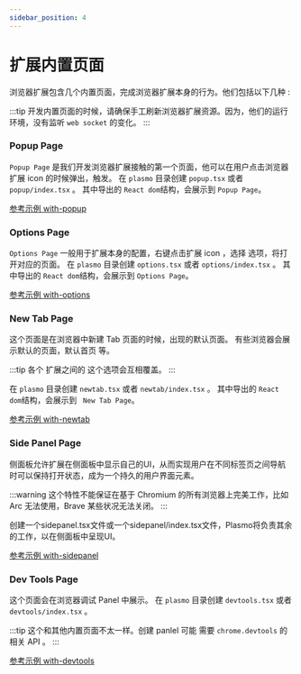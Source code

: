 ```yaml
---
sidebar_position: 4
---
```


# 扩展内置页面

浏览器扩展包含几个内置页面，完成浏览器扩展本身的行为。他们包括以下几种 :

:::tip
开发内置页面的时候，请确保手工刷新浏览器扩展资源。因为，他们的运行环境，没有监听 `web socket` 的变化。
:::

### Popup Page

`Popup Page` 是我们开发浏览器扩展接触的第一个页面，他可以在用户点击浏览器扩展 icon 的时候弹出，触发。
在 `plasmo` 目录创建 `popup.tsx` 或者 `popup/index.tsx` 。
其中导出的 `React dom`结构，会展示到 `Popup Page`。

[参考示例 with-popup](https://github.com/PlasmoHQ/examples/tree/main/with-popup)

### Options Page

`Options Page` 一般用于扩展本身的配置，右键点击扩展 icon ，选择 选项，将打开对应的页面。
在 `plasmo` 目录创建 `options.tsx` 或者 `options/index.tsx` 。
其中导出的 `React dom`结构，会展示到 `Options Page`。

[参考示例 with-options](https://github.com/PlasmoHQ/examples/tree/main/with-options-ui)

### New Tab Page

这个页面是在浏览器中新建 Tab 页面的时候，出现的默认页面。
有些浏览器会展示默认的页面，默认首页 等。

:::tip
各个 扩展之间的 这个选项会互相覆盖。
:::

在 `plasmo` 目录创建 `newtab.tsx` 或者 `newtab/index.tsx` 。
其中导出的 `React dom`结构，会展示到 ` New Tab Page`。

[参考示例 with-newtab](https://github.com/PlasmoHQ/examples/tree/main/with-newtab)

### Side Panel Page

侧面板允许扩展在侧面板中显示自己的UI，从而实现用户在不同标签页之间导航时可以保持打开状态，成为一个持久的用户界面元素。

:::warning
这个特性不能保证在基于 Chromium 的所有浏览器上完美工作，比如 Arc 无法使用，Brave 某些状况无法关闭。
:::

创建一个sidepanel.tsx文件或一个sidepanel/index.tsx文件，Plasmo将负责其余的工作，以在侧面板中呈现UI。

[参考示例 with-sidepanel](https://github.com/PlasmoHQ/examples/tree/main/with-sidepanel)

### Dev Tools Page

这个页面会在浏览器调试 Panel 中展示。
在 `plasmo` 目录创建 `devtools.tsx` 或者 `devtools/index.tsx` 。

:::tip
这个和其他内置页面不太一样。创建 panlel 可能 需要 `chrome.devtools` 的相关 API 。
:::

[参考示例 with-devtools](https://github.com/PlasmoHQ/examples/tree/main/with-devtools)
